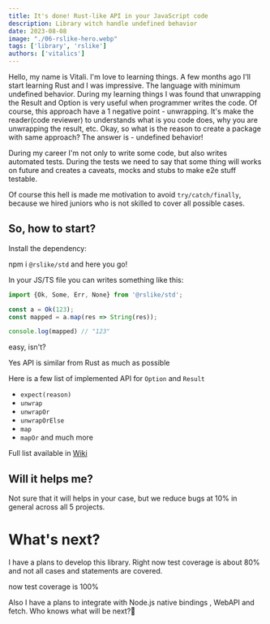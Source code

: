 ```yaml
---
title: It's done! Rust-like API in your JavaScript code
description: Library witch handle undefined behavior
date: 2023-08-08
image: "./06-rslike-hero.webp"
tags: ['library', 'rslike']
authors: ['vitalics']
---
```


Hello, my name is Vitali. I'm love to learning things. A few months ago I'll start learning Rust and I was impressive. The language with minimum undefined behavior. During my learning things I was found that unwrapping the Result and Option is very useful when programmer writes the code. Of course, this approach have a 1 negative point - unwrapping. It's make the reader(code reviewer) to understands what is you code does, why you are unwrapping the result, etc. Okay, so what is the reason to create a package with same approach? The answer is - undefined behavior!

During my career I'm not only to write some code, but also writes automated tests. During the tests we need to say that some thing will works on future and creates a caveats, mocks and stubs to make e2e stuff testable.

Of course this hell is made me motivation to avoid `try/catch/finally`, because we hired juniors who is not skilled to cover all possible cases.

## So, how to start?

Install the dependency:

npm i `@rslike/std` and here you go!

In your JS/TS file you can writes something like this:

```ts title="example.ts" showLineNumbers caption="example of usage"
import {Ok, Some, Err, None} from '@rslike/std';

const a = Ok(123);
const mapped = a.map(res => String(res));

console.log(mapped) // "123"
```

easy, isn't?

Yes API is similar from Rust as much as possible

Here is a few list of implemented API for `Option` and `Result`

- `expect(reason)`
- `unwrap`
- `unwrapOr`
- `unwrapOrElse`
- `map`
- `mapOr` and much more

Full list available in [Wiki](https://github.com/vitalics/rslike/wiki)

## Will it helps me?

Not sure that it will helps in your case, but we reduce bugs at 10% in general across all 5 projects.

# What's next?

I have a plans to develop this library. Right now test coverage is about 80% and not all cases and statements are covered.

now test coverage is 100%

Also I have a plans to integrate with Node.js native bindings , WebAPI and fetch. Who knows what will be next?🤔
